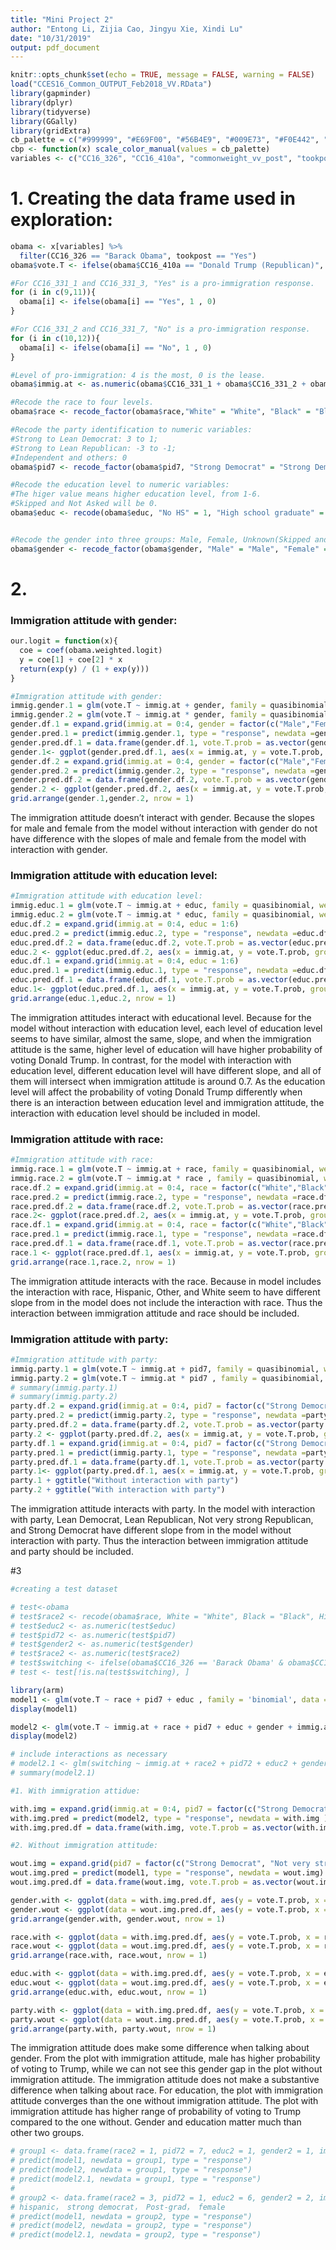 ```yaml
---
title: "Mini Project 2"
author: "Entong Li, Zijia Cao, Jingyu Xie, Xindi Lu"
date: "10/31/2019"
output: pdf_document
---
```


```r
knitr::opts_chunk$set(echo = TRUE, message = FALSE, warning = FALSE)
load("CCES16_Common_OUTPUT_Feb2018_VV.RData")
library(gapminder)
library(dplyr)
library(tidyverse)
library(GGally)
library(gridExtra)
cb_palette = c("#999999", "#E69F00", "#56B4E9", "#009E73", "#F0E442", "#0072B2", "#D55E00", "#CC79A7")
cbp <- function(x) scale_color_manual(values = cb_palette)
variables <- c("CC16_326", "CC16_410a", "commonweight_vv_post", "tookpost","gender","educ","race","pid7", "CC16_331_1","CC16_331_2","CC16_331_3","CC16_331_7")
```

# 1. Creating the data frame used in exploration:

```r
obama <- x[variables] %>%
  filter(CC16_326 == "Barack Obama", tookpost == "Yes")
obama$vote.T <- ifelse(obama$CC16_410a == "Donald Trump (Republican)", 1,0)

#For CC16_331_1 and CC16_331_3, "Yes" is a pro-immigration response.
for (i in c(9,11)){
  obama[i] <- ifelse(obama[i] == "Yes", 1 , 0)
}

#For CC16_331_2 and CC16_331_7, "No" is a pro-immigration response.
for (i in c(10,12)){
  obama[i] <- ifelse(obama[i] == "No", 1 , 0)
}

#Level of pro-immigration: 4 is the most, 0 is the lease.
obama$immig.at <- as.numeric(obama$CC16_331_1 + obama$CC16_331_2 + obama$CC16_331_3 + obama$CC16_331_7)

#Recode the race to four levels.
obama$race <- recode_factor(obama$race,"White" = "White", "Black" = "Black", "Hispanic" = "Hispanic", .default = "Other")

#Recode the party identification to numeric variables:
#Strong to Lean Democrat: 3 to 1;
#Strong to Lean Republican: -3 to -1;
#Independent and others: 0
obama$pid7 <- recode_factor(obama$pid7, "Strong Democrat" = "Strong Democrat", "Not very strong Democrat" = "Not very strong Democrat", "Lean Democrat" = "Lean Democrat", "Strong Republican" = "Strong Republican", "Not very strong Republican" = "Not very strong Republican", "Lean Republican" = "Lean Republican", .default = "Other")

#Recode the education level to numeric variables:
#The higer value means higher education level, from 1-6.
#Skipped and Not Asked will be 0.
obama$educ <- recode(obama$educ, "No HS" = 1, "High school graduate" = 2, "Some college" = 3, "2-year" = 4, "4-year" = 5, "Post-grad" = 6, .default = 0)


#Recode the gender into three groups: Male, Female, Unknown(Skipped and Not asked)
obama$gender <- recode_factor(obama$gender, "Male" = "Male", "Female" = "Female", .default = "Unknown")
```


# 2.

### Immigration attitude with gender:

```r

our.logit = function(x){
  coe = coef(obama.weighted.logit)
  y = coe[1] + coe[2] * x
  return(exp(y) / (1 + exp(y)))
}

#Immigration attitude with gender:
immig.gender.1 = glm(vote.T ~ immig.at + gender, family = quasibinomial, weights = commonweight_vv_post, data = obama)
immig.gender.2 = glm(vote.T ~ immig.at * gender, family = quasibinomial, weights = commonweight_vv_post, data = obama)
gender.df.1 = expand.grid(immig.at = 0:4, gender = factor(c("Male","Female")))
gender.pred.1 = predict(immig.gender.1, type = "response", newdata =gender.df.1 )
gender.pred.df.1 = data.frame(gender.df.1, vote.T.prob = as.vector(gender.pred.1))
gender.1<- ggplot(gender.pred.df.1, aes(x = immig.at, y = vote.T.prob, group = gender, color = gender)) + geom_line() + xlab("Immigration attitude") + ylab("Probability of voting Donald Trump") + ggtitle("Without interaction with gender")
gender.df.2 = expand.grid(immig.at = 0:4, gender = factor(c("Male","Female")))
gender.pred.2 = predict(immig.gender.2, type = "response", newdata =gender.df.2 )
gender.pred.df.2 = data.frame(gender.df.2, vote.T.prob = as.vector(gender.pred.2))
gender.2 <- ggplot(gender.pred.df.2, aes(x = immig.at, y = vote.T.prob, group = gender, color = gender)) + geom_line() + xlab("Immigration attitude") + ylab("Probability of voting Donald Trump")+ggtitle("With interaction with gender")
grid.arrange(gender.1,gender.2, nrow = 1)
```

The immigration attitude doesn't interact with gender. Because the slopes for male and female from the model without interaction with gender do not have difference with the slopes of male and female from the model with interaction with gender.  \n


### Immigration attitude with education level:

```r
#Immigration attitude with education level:
immig.educ.1 = glm(vote.T ~ immig.at + educ, family = quasibinomial, weights = commonweight_vv_post, data = obama)
immig.educ.2 = glm(vote.T ~ immig.at * educ, family = quasibinomial, weights = commonweight_vv_post, data = obama)
educ.df.2 = expand.grid(immig.at = 0:4, educ = 1:6)
educ.pred.2 = predict(immig.educ.2, type = "response", newdata =educ.df.2 )
educ.pred.df.2 = data.frame(educ.df.2, vote.T.prob = as.vector(educ.pred.2))
educ.2 <- ggplot(educ.pred.df.2, aes(x = immig.at, y = vote.T.prob, group = educ, color = educ)) + geom_line() + xlab("Immigration attitude") + ylab("Probability of voting Donald Trump") + labs(color = "education level") + ggtitle("With interaction with\neducation level")
educ.df.1 = expand.grid(immig.at = 0:4, educ = 1:6)
educ.pred.1 = predict(immig.educ.1, type = "response", newdata =educ.df.1 )
educ.pred.df.1 = data.frame(educ.df.1, vote.T.prob = as.vector(educ.pred.1))
educ.1<- ggplot(educ.pred.df.1, aes(x = immig.at, y = vote.T.prob, group = educ, color = educ)) + geom_line() + xlab("Immigration attitude") + ylab("Probability of voting Donald Trump") + labs(color = "education level")+ ggtitle("Without interaction with\neducation level")
grid.arrange(educ.1,educ.2, nrow = 1)
```

The immigration attitudes interact with educational level. Because for the model without interaction with education level, each level of education level seems to have similar, almost the same, slope, and when the immigration attitude is the same, higher level of education will have higher probability of voting Donald Trump. In contrast, for the model with interaction with education level, different education level will have different slope, and all of them will intersect when immigration attitude is around 0.7. As the education level will affect the probability of voting Donald Trump differently when there is an interaction between education level and immigration attitude, the interaction with education level should be included in model. \n


### Immigration attitude with race:

```r
#Immigration attitude with race:
immig.race.1 = glm(vote.T ~ immig.at + race, family = quasibinomial, weights = commonweight_vv_post, data = obama)
immig.race.2 = glm(vote.T ~ immig.at * race , family = quasibinomial, weights = commonweight_vv_post, data = obama)
race.df.2 = expand.grid(immig.at = 0:4, race = factor(c("White","Black","Hispanic","Other")))
race.pred.2 = predict(immig.race.2, type = "response", newdata =race.df.2 )
race.pred.df.2 = data.frame(race.df.2, vote.T.prob = as.vector(race.pred.2))
race.2<- ggplot(race.pred.df.2, aes(x = immig.at, y = vote.T.prob, group = race, color = race)) + geom_line() + xlab("Immigration attitude") + ylab("Probability of voting Donald Trump") + ggtitle("With interaction with race")
race.df.1 = expand.grid(immig.at = 0:4, race = factor(c("White","Black","Hispanic","Other")))
race.pred.1 = predict(immig.race.1, type = "response", newdata =race.df.1 )
race.pred.df.1 = data.frame(race.df.1, vote.T.prob = as.vector(race.pred.1))
race.1 <- ggplot(race.pred.df.1, aes(x = immig.at, y = vote.T.prob, group = race, color = race)) + geom_line() + xlab("Immigration attitude") + ylab("Probability of voting Donald Trump") + ggtitle("Without interaction with race")
grid.arrange(race.1,race.2, nrow = 1)
```

The immigration attitude interacts with the race. Because in model includes the interaction with race, Hispanic, Other, and White seem to have different slope from  in the model does not include the interaction with race. Thus the interaction between immigration attitude and race should be included. \n


### Immigration attitude with party:

```r
#Immigration attitude with party:
immig.party.1 = glm(vote.T ~ immig.at + pid7, family = quasibinomial, weights = commonweight_vv_post, data = obama)
immig.party.2 = glm(vote.T ~ immig.at * pid7 , family = quasibinomial, weights = commonweight_vv_post, data = obama)
# summary(immig.party.1)
# summary(immig.party.2)
party.df.2 = expand.grid(immig.at = 0:4, pid7 = factor(c("Strong Democrat", "Not very strong Democrat", "Lean Democrat", "Strong Republican",  "Not very strong Republican", "Lean Republican",  "Other")))
party.pred.2 = predict(immig.party.2, type = "response", newdata =party.df.2 )
party.pred.df.2 = data.frame(party.df.2, vote.T.prob = as.vector(party.pred.2))
party.2 <- ggplot(party.pred.df.2, aes(x = immig.at, y = vote.T.prob, group = pid7, color = pid7)) + geom_line() + xlab("Immigration attitude") + ylab("Probability of voting Donald Trump") + labs(color = "Party")
party.df.1 = expand.grid(immig.at = 0:4, pid7 = factor(c("Strong Democrat", "Not very strong Democrat", "Lean Democrat", "Strong Republican",  "Not very strong Republican", "Lean Republican",  "Other")))
party.pred.1 = predict(immig.party.1, type = "response", newdata =party.df.1 )
party.pred.df.1 = data.frame(party.df.1, vote.T.prob = as.vector(party.pred.1))
party.1<- ggplot(party.pred.df.1, aes(x = immig.at, y = vote.T.prob, group = pid7, color = pid7)) + geom_line() + xlab("Immigration attitude") + ylab("Probability of voting Donald Trump") + labs(color = "Party") 
party.1 + ggtitle("Without interaction with party")
party.2 + ggtitle("With interaction with party")
```


The immigration attitude interacts with party.  In the model with interaction with party, Lean Democrat, Lean Republican, Not very strong Republican, and Strong Democrat have different slope from in the model without interaction with party. Thus the interaction between immigration attitude and party should be included.  \n


#3


```r
#creating a test dataset

# test<-obama
# test$race2 <- recode(obama$race, White = "White", Black = "Black", Hispanic = "Hispanic", .default = "Other") 
# test$educ2 <- as.numeric(test$educ)
# test$pid72 <- as.numeric(test$pid7)
# test$gender2 <- as.numeric(test$gender)
# test$race2 <- as.numeric(test$race2)
# test$switching <- ifelse(obama$CC16_326 == 'Barack Obama' & obama$CC16_410a == 'Donald Trump (Republican)', 1, 0)
# test <- test[!is.na(test$switching), ]

```


```r
library(arm)
model1 <- glm(vote.T ~ race + pid7 + educ , family = 'binomial', data = obama, weights = commonweight_vv_post)
display(model1)

model2 <- glm(vote.T ~ immig.at + race + pid7 + educ + gender + immig.at:race + immig.at:educ + immig.at:pid7, family = 'binomial', data = obama, weights = commonweight_vv_post)
display(model2)

# include interactions as necessary
# model2.1 <- glm(switching ~ immig.at + race2 + pid72 + educ2 + gender2 + immig.at * race2 + immig.at * educ2, family = binomial(link='logit'), data = test, weights = commonweight_vv_post)
# summary(model2.1)

```


```r
#1. With immigration attidue:

with.img = expand.grid(immig.at = 0:4, pid7 = factor(c("Strong Democrat", "Not very strong Democrat", "Lean Democrat", "Strong Republican",  "Not very strong Republican", "Lean Republican",  "Other")), race = factor(c("White","Black","Hispanic","Other")), educ = 1:6, gender = factor(c("Male","Female")))
with.img.pred = predict(model2, type = "response", newdata = with.img )
with.img.pred.df = data.frame(with.img, vote.T.prob = as.vector(with.img.pred))

#2. Without immigration attitude:

wout.img = expand.grid(pid7 = factor(c("Strong Democrat", "Not very strong Democrat", "Lean Democrat", "Strong Republican",  "Not very strong Republican", "Lean Republican",  "Other")), race = factor(c("White","Black","Hispanic","Other")), educ = 1:6, gender = factor(c("Male","Female")))
wout.img.pred = predict(model1, type = "response", newdata = wout.img)
wout.img.pred.df = data.frame(wout.img, vote.T.prob = as.vector(wout.img.pred))
```


```r
gender.with <- ggplot(data = with.img.pred.df, aes(y = vote.T.prob, x = gender)) + geom_boxplot() + ggtitle("With immigration attitude") + ylab("Probability of voting to Donald Trump")
gender.wout <- ggplot(data = wout.img.pred.df, aes(y = vote.T.prob, x = gender)) + geom_boxplot() + ggtitle("Without immigration attitude") + ylab("Probability of voting to Donald Trump")
grid.arrange(gender.with, gender.wout, nrow = 1)

race.with <- ggplot(data = with.img.pred.df, aes(y = vote.T.prob, x = race)) + geom_boxplot() + ggtitle("With immigration attitude") + ylab("Probability of voting to Donald Trump")
race.wout <- ggplot(data = wout.img.pred.df, aes(y = vote.T.prob, x = race)) + geom_boxplot() + ggtitle("Without immigration attitude") + ylab("Probability of voting to Donald Trump")
grid.arrange(race.with, race.wout, nrow = 1)

educ.with <- ggplot(data = with.img.pred.df, aes(y = vote.T.prob, x = educ, group = educ, color = educ)) + geom_boxplot() + ggtitle("With immigration attitude") + ylab("Probability of voting to Donald Trump")
educ.wout <- ggplot(data = wout.img.pred.df, aes(y = vote.T.prob, x = educ, group = educ, color = educ)) + geom_boxplot() + ggtitle("Without immigration attitude") + ylab("Probability of voting to Donald Trump")
grid.arrange(educ.with, educ.wout, nrow = 1)

party.with <- ggplot(data = with.img.pred.df, aes(y = vote.T.prob, x = pid7)) + geom_boxplot() + ggtitle("With immigration attitude") + ylab("Probability of voting to Donald Trump")
party.wout <- ggplot(data = wout.img.pred.df, aes(y = vote.T.prob, x = pid7)) + geom_boxplot() + ggtitle("Without immigration attitude") + ylab("Probability of voting to Donald Trump")
grid.arrange(party.with, party.wout, nrow = 1)
```

The immigration attitude does make some difference when talking about gender. From the plot with immigration attitude, male has higher probability of voting to Trump, while we can not see this gender gap in the plot without immigration attitude. The immigration attitude does not make a substantive difference when talking about race. For education, the plot with immigration attitude converges than the one without immigration attitude. The plot with immigration attitude has higher range of probability of voting to Trump compared to the one without. Gender and education matter much than other two groups.



```r
# group1 <- data.frame(race2 = 1, pid72 = 7, educ2 = 1, gender2 = 1, immig.at = 0) # white strong republican no high school male 
# predict(model1, newdata = group1, type = "response")
# predict(model2, newdata = group1, type = "response")
# predict(model2.1, newdata = group1, type = "response")
# 
# group2 <- data.frame(race2 = 3, pid72 = 1, educ2 = 6, gender2 = 2, immig.at = 4) 
# hispanic， strong democrat， Post-grad， female 
# predict(model1, newdata = group2, type = "response")
# predict(model2, newdata = group2, type = "response")
# predict(model2.1, newdata = group2, type = "response")
```

